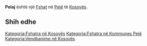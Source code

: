 {{Fshat në Kosovës
 | Emri                = Pelaj
| srp_N_name = Pelaj
| srp_N_FULL_NAME_RO = Pelaj
| srp_N_FULL_NAME_ND_RO = Pelaj
| srp_N_SORT_NAME_RG = PELAJ
| srp_N_FULL_NAME_RG = Pelaj
| srp_N_FULL_NAME_ND_RG = Pelaj

 | Emri (Rasa dhanore) = 
 | Figura              = 
 | Shteti              = Kosovo
 | Komuna              = Pejë
 | Kodi postar         = 
 | Sipërfaqja          = 

 | Popullsia           = 

 | Regj. i popullsisë  = 
 | Dend. e popullsisë  = 
 | Faqja zyrtare       = 
 <!--- Koordinatat ----> 
 | Gjerësia            = 42.722222
 | Gjatësia            = 20.320833
 | Lartësia            = 
}}
'''Pelaj''' është një [[Fshat]] në [[Pejë]] të [[Kosovës]].

<!-- == Gjeografia == -->
<!-- == Historia == -->
<!-- == Demografia == -->
== Shih edhe ==
{{Komuna Pejë}}
{{Kosovo-Administrata-Cung}}

[[Kategoria:Fshatra në Kosovës]]
[[Kategoria:Fshatra në Kommunes Pejë]]
[[Kategoria:Vendbanime në Kosovës]]